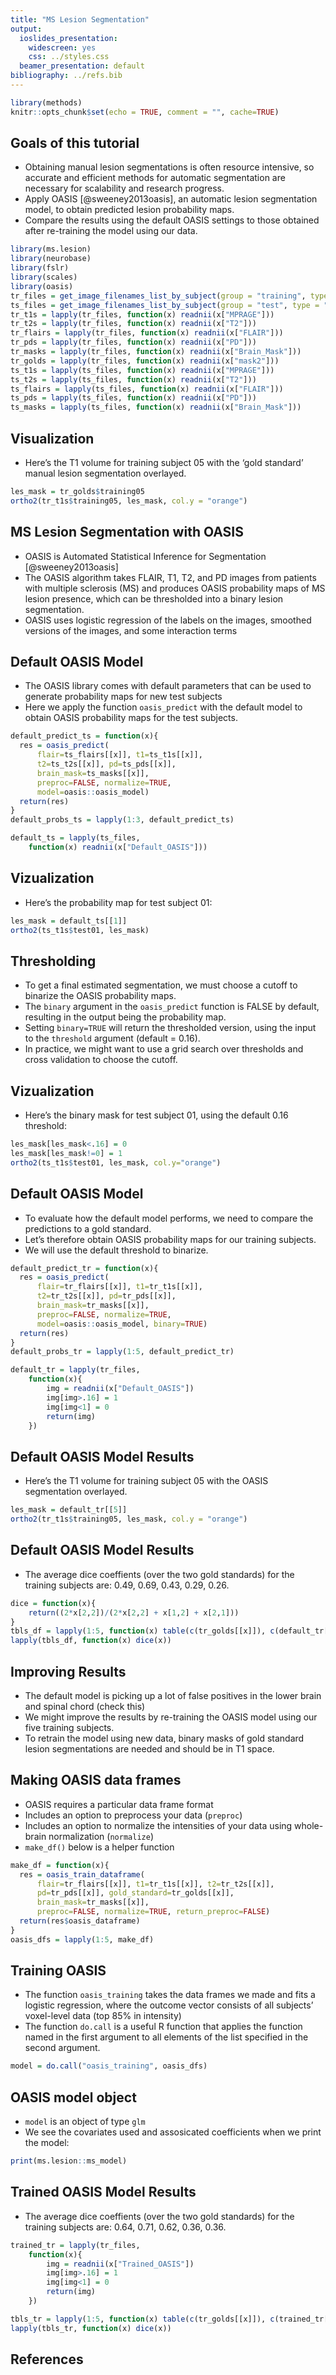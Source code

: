 ```yaml
---
title: "MS Lesion Segmentation"
output:
  ioslides_presentation:
    widescreen: yes
    css: ../styles.css
  beamer_presentation: default
bibliography: ../refs.bib       
---
```


```r
library(methods)
knitr::opts_chunk$set(echo = TRUE, comment = "", cache=TRUE)
```


## Goals of this tutorial

- Obtaining manual lesion segmentations is often resource intensive, so accurate and efficient methods for automatic segmentation are necessary for scalability and research progress.
- Apply OASIS [@sweeney2013oasis], an automatic lesion segmentation model, to obtain predicted lesion probability maps.
- Compare the results using the default OASIS settings to those obtained after re-training the model using our data.


```r
library(ms.lesion)
library(neurobase)
library(fslr)
library(scales)
library(oasis)
tr_files = get_image_filenames_list_by_subject(group = "training", type = "coregistered")
ts_files = get_image_filenames_list_by_subject(group = "test", type = "coregistered")
tr_t1s = lapply(tr_files, function(x) readnii(x["MPRAGE"]))
tr_t2s = lapply(tr_files, function(x) readnii(x["T2"]))
tr_flairs = lapply(tr_files, function(x) readnii(x["FLAIR"]))
tr_pds = lapply(tr_files, function(x) readnii(x["PD"]))
tr_masks = lapply(tr_files, function(x) readnii(x["Brain_Mask"]))
tr_golds = lapply(tr_files, function(x) readnii(x["mask2"]))
ts_t1s = lapply(ts_files, function(x) readnii(x["MPRAGE"]))
ts_t2s = lapply(ts_files, function(x) readnii(x["T2"]))
ts_flairs = lapply(ts_files, function(x) readnii(x["FLAIR"]))
ts_pds = lapply(ts_files, function(x) readnii(x["PD"]))
ts_masks = lapply(ts_files, function(x) readnii(x["Brain_Mask"]))
```

## Visualization
- Here's the T1 volume for training subject 05 with the ‘gold standard’ manual lesion segmentation overlayed.

```r
les_mask = tr_golds$training05
ortho2(tr_t1s$training05, les_mask, col.y = "orange")
```

## MS Lesion Segmentation with OASIS
- OASIS is Automated Statistical Inference for Segmentation [@sweeney2013oasis]
- The OASIS algorithm takes FLAIR, T1, T2, and PD images from patients with multiple sclerosis (MS) and produces OASIS probability maps of MS lesion presence, which can be thresholded into a binary lesion segmentation.
- OASIS uses logistic regression of the labels on the images, smoothed versions of the images, and some interaction terms

## Default OASIS Model
- The OASIS library comes with default parameters that can be used to generate probability maps for new test subjects
- Here we apply the function `oasis_predict` with the default model to obtain OASIS probability maps for the test subjects.

```r
default_predict_ts = function(x){
  res = oasis_predict(
      flair=ts_flairs[[x]], t1=ts_t1s[[x]], 
      t2=ts_t2s[[x]], pd=ts_pds[[x]], 
      brain_mask=ts_masks[[x]], 
      preproc=FALSE, normalize=TRUE, 
      model=oasis::oasis_model)
  return(res)
}
default_probs_ts = lapply(1:3, default_predict_ts)
```

```r
default_ts = lapply(ts_files, 
	function(x) readnii(x["Default_OASIS"]))
```

## Vizualization
- Here's the probability map for test subject 01:

```r
les_mask = default_ts[[1]]
ortho2(ts_t1s$test01, les_mask)
```

## Thresholding
- To get a final estimated segmentation, we must choose a cutoff to binarize the OASIS probability maps.
- The `binary` argument in the `oasis_predict` function is FALSE by default, resulting in the output being the probability map.
- Setting `binary=TRUE` will return the thresholded version, using the input to the `threshold` argument (default = 0.16).
- In practice, we might want to use a grid search over thresholds and cross validation to choose the cutoff.

## Vizualization
- Here's the binary mask for test subject 01, using the default 0.16 threshold:

```r
les_mask[les_mask<.16] = 0
les_mask[les_mask!=0] = 1
ortho2(ts_t1s$test01, les_mask, col.y="orange")
```

## Default OASIS Model
- To evaluate how the default model performs, we need to compare the predictions to a gold standard.
- Let's therefore obtain OASIS probability maps for our training subjects.
- We will use the default threshold to binarize.

```r
default_predict_tr = function(x){
  res = oasis_predict(
      flair=tr_flairs[[x]], t1=tr_t1s[[x]], 
      t2=tr_t2s[[x]], pd=tr_pds[[x]], 
      brain_mask=tr_masks[[x]], 
      preproc=FALSE, normalize=TRUE, 
      model=oasis::oasis_model, binary=TRUE)
  return(res)
}
default_probs_tr = lapply(1:5, default_predict_tr)
```

```r
default_tr = lapply(tr_files, 
	function(x){
		img = readnii(x["Default_OASIS"])
		img[img>.16] = 1
		img[img<1] = 0
		return(img)
	})
```

## Default OASIS Model Results
- Here's the T1 volume for training subject 05 with the OASIS segmentation overlayed.

```r
les_mask = default_tr[[5]]
ortho2(tr_t1s$training05, les_mask, col.y = "orange")
```

## Default OASIS Model Results
- The average dice coeffients (over the two gold standards) for the training subjects are: 0.49, 0.69, 0.43, 0.29, 0.26.

```r
dice = function(x){
	return((2*x[2,2])/(2*x[2,2] + x[1,2] + x[2,1]))
}
tbls_df = lapply(1:5, function(x) table(c(tr_golds[[x]]), c(default_tr[[x]])))
lapply(tbls_df, function(x) dice(x))
```

## Improving Results
- The default model is picking up a lot of false positives in the lower brain and spinal chord (check this)
- We might improve the results by re-training the OASIS model using our five training subjects.
- To retrain the model using new data, binary masks of gold standard lesion segmentations are needed and should be in T1 space.


## Making OASIS data frames
- OASIS requires a particular data frame format
- Includes an option to preprocess your data (`preproc`)
- Includes an option to normalize the intensities of your data using whole-brain normalization (`normalize`)
- `make_df()` below is a helper function

```r
make_df = function(x){
  res = oasis_train_dataframe(
      flair=tr_flairs[[x]], t1=tr_t1s[[x]], t2=tr_t2s[[x]],
      pd=tr_pds[[x]], gold_standard=tr_golds[[x]], 
      brain_mask=tr_masks[[x]], 
      preproc=FALSE, normalize=TRUE, return_preproc=FALSE)
  return(res$oasis_dataframe)
}
oasis_dfs = lapply(1:5, make_df)
```

## Training OASIS 
- The function `oasis_training` takes the data frames we made and fits a logistic regression, where the outcome vector consists of all subjects' voxel-level data (top 85\% in intensity)
- The function `do.call` is a useful R function that applies the function named in the first argument to all elements of the list specified in the second argument.

```r
model = do.call("oasis_training", oasis_dfs)
```

## OASIS model object
- `model` is an object of type `glm`
- We see the covariates used and assosicated coefficients when we print the model:

```r
print(ms.lesion::ms_model)
```

## Trained OASIS Model Results
- The average dice coeffients (over the two gold standards) for the training subjects are: 0.64, 0.71, 0.62, 0.36, 0.36.


```r
trained_tr = lapply(tr_files, 
	function(x){
		img = readnii(x["Trained_OASIS"])
		img[img>.16] = 1
		img[img<1] = 0
		return(img)
	})

tbls_tr = lapply(1:5, function(x) table(c(tr_golds[[x]]), c(trained_tr[[x]])))
lapply(tbls_tr, function(x) dice(x))
```


## References {.smaller}
